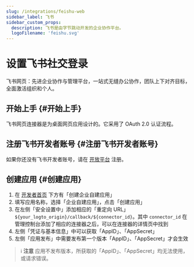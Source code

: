 ```yaml
---
slug: /integrations/feishu-web
sidebar_label: 飞书
sidebar_custom_props:
  description: 飞书是由字节跳动开发的企业协作平台。
  logoFilename: 'feishu.svg'
---
```



# 设置飞书社交登录

飞书网页：先进企业协作与管理平台，一站式无缝办公协作，团队上下对齐目标，全面激活组织和个人。

<GuideTip />

## 开始上手 \{#开始上手}

飞书网页连接器是为桌面网页应用设计的。它采用了 OAuth 2.0 认证流程。

## 注册飞书开发者账号 \{#注册飞书开发者账号}

如果你还没有飞书开发者账号，请在 [开放平台](https://open.feishu.cn/?lang=zh-CN) 注册。

## 创建应用 \{#创建应用}

1. 在 [开发者首页](https://open.feishu.cn/app?lang=zh-CN) 下方有「创建企业自建应用」
2. 填写应用名称，选择「企业自建应用」，点击「创建应用」
3. 在左侧「安全设置中」添加相应的「重定向 URL」 `${your_logto_origin}/callback/${connector_id}`。其中 `connector_id` 在管理控制台添加了相应的连接器之后，可以在连接器的详情页中找到
4. 左侧「凭证与基本信息」中可以获取「AppID」、「AppSecret」
5. 左侧「应用发布」中需要发布第一个版本「AppID」、「AppSecret」才会生效

> ℹ️ **注意**
> 应用不发布版本，所获取的「AppID」、「AppSecret」均无法使用，或请求错误。
